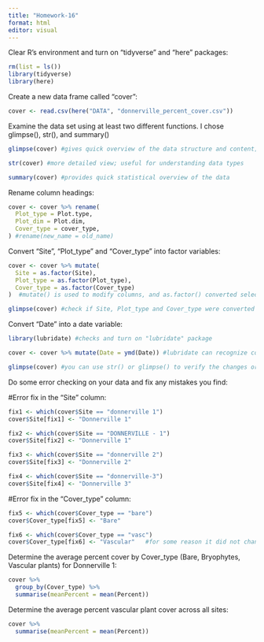 ```yaml
---
title: "Homework-16"
format: html
editor: visual
---
```


Clear R's environment and turn on "tidyverse" and "here" packages:

```r
rm(list = ls())
library(tidyverse)
library(here)
```

Create a new data frame called "cover":

```r
cover <- read.csv(here("DATA", "donnerville_percent_cover.csv"))
```

Examine the data set using at least two different functions. I chose glimpse(), str(), and summary()

```r
glimpse(cover) #gives quick overview of the data structure and content; shows columns horizontally
```

```r
str(cover) #more detailed view; useful for understanding data types
```

```r
summary(cover) #provides quick statistical overview of the data
```

Rename column headings:

```r
cover <- cover %>% rename(
  Plot_type = Plot.type,
  Plot_dim = Plot.dim,
  Cover_type = cover_type,
) #rename(new_name = old_name)
```

Convert "Site", "Plot_type" and "Cover_type" into factor variables:

```r
cover <- cover %>% mutate(
  Site = as.factor(Site),
  Plot_type = as.factor(Plot_type),
  Cover_type = as.factor(Cover_type)
)  #mutate() is used to modify columns, and as.factor() converted selected columns into factors
```

```r
glimpse(cover) #check if Site, Plot_type and Cover_type were converted from <chr> to <fct>
```

Convert "Date" into a date variable:

```r
library(lubridate) #checks and turn on "lubridate" package
```

```r
cover <- cover %>% mutate(Date = ymd(Date)) #lubridate can recognize common date formats like year-month-day
```

```r
glimpse(cover) #you can use str() or glimpse() to verify the changes or just open the data frame tab on top
```

Do some error checking on your data and fix any mistakes you find:

#Error fix in the "Site" column:

```r
fix1 <- which(cover$Site == "donnerville 1")
cover$Site[fix1] <- "Donnerville 1"
```

```r
fix2 <- which(cover$Site == "DONNERVILLE - 1")
cover$Site[fix2] <- "Donnerville 1"
```

```r
fix3 <- which(cover$Site == "donnerville 2")
cover$Site[fix3] <- "Donnerville 2"
```

```r
fix4 <- which(cover$Site == "donnerville-3")
cover$Site[fix4] <- "Donnerville 3"
```

#Error fix in the "Cover_type" column:

```r
fix5 <- which(cover$Cover_type == "bare")
cover$Cover_type[fix5] <- "Bare"
```

```r
fix6 <- which(cover$Cover_type == "vasc")
cover$Cover_type[fix6] <- "Vascular"   #for some reason it did not change one "vasc" into "Vascular" !!!
```

Determine the average percent cover by Cover_type (Bare, Bryophytes, Vascular plants) for Donnerville 1:

```r
cover %>% 
  group_by(Cover_type) %>% 
  summarise(meanPercent = mean(Percent))
```

Determine the average percent vascular plant cover across all sites:

```r
cover %>% 
  summarise(meanPercent = mean(Percent))
```
